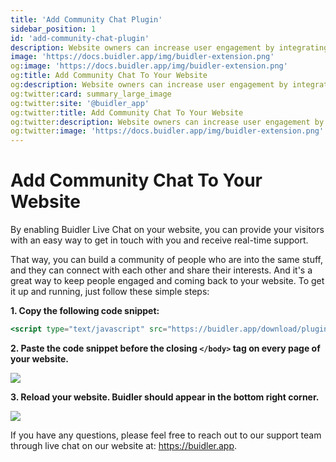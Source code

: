 ```yaml
---
title: 'Add Community Chat Plugin'
sidebar_position: 1
id: 'add-community-chat-plugin'
description: Website owners can increase user engagement by integrating our plugin. Seamlessly offer real-time support and connect with your audience. Strengthen user loyalty, attract new visitors, and grow your community organically.
image: 'https://docs.buidler.app/img/buidler-extension.png'
og:image: 'https://docs.buidler.app/img/buidler-extension.png'
og:title: Add Community Chat To Your Website
og:description: Website owners can increase user engagement by integrating our plugin. Seamlessly offer real-time support and connect with your audience. Strengthen user loyalty, attract new visitors, and grow your community organically.
og:twitter:card: summary_large_image
og:twitter:site: '@buidler_app'
og:twitter:title: Add Community Chat To Your Website
og:twitter:description: Website owners can increase user engagement by integrating our plugin. Seamlessly offer real-time support and connect with your audience. Strengthen user loyalty, attract new visitors, and grow your community organically.
og:twitter:image: 'https://docs.buidler.app/img/buidler-extension.png'
---
```


# Add Community Chat To Your Website

By enabling Buidler Live Chat on your website, you can provide your visitors with an easy way to get in touch with you and receive real-time support.

That way, you can build a community of people who are into the same stuff, and they can connect with each other and share their interests. And it's a great way to keep people engaged and coming back to your website. To get it up and running, just follow these simple steps:

 **1. Copy the following code snippet:**

```jsx
<script type="text/javascript" src="https://buidler.app/download/plugin.min.js"></script>
```

 **2. Paste the code snippet before the closing ```</body>``` tag on every page of your website.**

![](../static/img/general/install-plugin/install-live-chat-plugin.png)

 **3. Reload your website. Buidler should appear in the bottom right corner.**

![](../static/img/general/install-plugin/contact-via-website.png)

If you have any questions, please feel free to reach out to our support team through live chat on our website at: https://buidler.app.